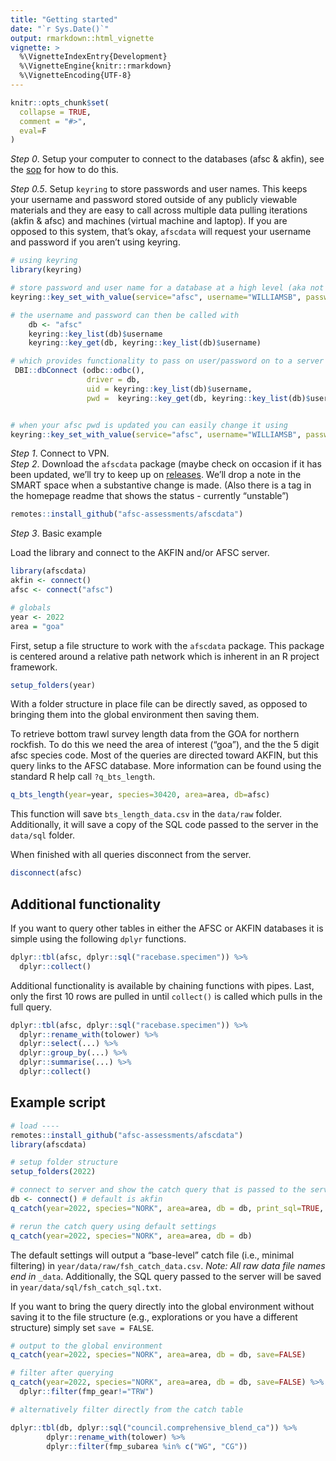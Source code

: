 ```yaml
---
title: "Getting started"
date: "`r Sys.Date()`"
output: rmarkdown::html_vignette
vignette: >
  %\VignetteIndexEntry{Development}
  %\VignetteEngine{knitr::rmarkdown}
  %\VignetteEncoding{UTF-8}
---
```


```r
knitr::opts_chunk$set(
  collapse = TRUE,
  comment = "#>",
  eval=F
)
```


*Step 0*. Setup your computer to connect to the databases (afsc & akfin), see the [sop](https://afsc-assessments.github.io/sop/data.html#getting-access) for how to do this. 


*Step 0.5*. Setup `keyring` to store passwords and user names. 
This keeps your username and password  stored outside of any publicly viewable materials and they are easy to call across multiple data pulling iterations (akfin & afsc) and machines (virtual machine and laptop). 
If you are opposed to this system, that's okay, `afscdata` will request your username and password if you aren't using keyring.

```r
# using keyring
library(keyring)

# store password and user name for a database at a high level (aka not publicly accessible)
keyring::key_set_with_value(service="afsc", username="WILLIAMSB", password = "my_secret_pwd")

# the username and password can then be called with 
    db <- "afsc"
    keyring::key_list(db)$username
    keyring::key_get(db, keyring::key_list(db)$username)

# which provides functionality to pass on user/password on to a server connection (this happens in the background in the afscdata package):
 DBI::dbConnect (odbc::odbc(),
                 driver = db,
                 uid = keyring::key_list(db)$username,
                 pwd =  keyring::key_get(db, keyring::key_list(db)$username))


# when your afsc pwd is updated you can easily change it using 
keyring::key_set_with_value(service="afsc", username="WILLIAMSB", password = "a_new_pwd")

```


*Step 1*. Connect to VPN.  
*Step 2*. Download the `afscdata` package (maybe check on occasion if it has been updated, we'll try to keep up on [releases](https://github.com/afsc-assessments/afscdata/releases). We'll drop a note in the SMART space when a substantive change is made.
(Also there is a tag in the homepage readme that shows the status - currently "unstable")

```r
remotes::install_github("afsc-assessments/afscdata")
```

*Step 3*. Basic example

Load the library and connect to the AKFIN and/or AFSC server.

```r
library(afscdata)
akfin <- connect()
afsc <- connect("afsc")

# globals
year <- 2022
area = "goa"
```

First, setup a file structure to work with the `afscdata` package. 
This package is centered around a relative path network which is inherent in an R project framework.

```r
setup_folders(year)
```

With a folder structure in place file can be directly saved, as opposed to bringing them into the global environment then saving them.

To retrieve bottom trawl survey length data from the GOA for northern rockfish. 
To do this we need the area of interest ("goa"), and the the 5 digit afsc species code. 
Most of the queries are directed toward AKFIN, but this query links to the AFSC database.
More information can be found using the standard R help call `?q_bts_length`.

```r
q_bts_length(year=year, species=30420, area=area, db=afsc)
```

This function will save `bts_length_data.csv` in the `data/raw` folder. 
Additionally, it will save a copy of the SQL code passed to the server in the `data/sql` folder.

When finished with all queries disconnect from the server.

```r
disconnect(afsc)
```

## Additional functionality

If you want to query other tables in either the AFSC or AKFIN databases it is simple using the following `dplyr` functions.

```r
dplyr::tbl(afsc, dplyr::sql("racebase.specimen")) %>% 
  dplyr::collect()
```


Additional functionality is available by chaining functions with pipes. 
Last, only the first 10 rows are pulled in until `collect()` is called which pulls in the full query.

```r
dplyr::tbl(afsc, dplyr::sql("racebase.specimen")) %>% 
  dplyr::rename_with(tolower) %>% 
  dplyr::select(...) %>% 
  dplyr::group_by(...) %>% 
  dplyr::summarise(...) %>% 
  dplyr::collect()
```


## Example script

```r
# load ----
remotes::install_github("afsc-assessments/afscdata")
library(afscdata)

# setup folder structure
setup_folders(2022)

# connect to server and show the catch query that is passed to the server
db <- connect() # default is akfin
q_catch(year=2022, species="NORK", area=area, db = db, print_sql=TRUE, save=FALSE)

# rerun the catch query using default settings
q_catch(year=2022, species="NORK", area=area, db = db)

```

The default settings will output a "base-level" catch file (i.e., minimal filtering) in `year/data/raw/fsh_catch_data.csv`. 
*Note: All raw data file names end in* `_data`. 
Additionally, the SQL query passed to the server will be saved in `year/data/sql/fsh_catch_sql.txt`.

If you want to bring the query directly into the global environment without saving it to the file structure (e.g., explorations or you have a different structure) simply set `save = FALSE`.

```r
# output to the global environment
q_catch(year=2022, species="NORK", area=area, db = db, save=FALSE)

# filter after querying
q_catch(year=2022, species="NORK", area=area, db = db, save=FALSE) %>% 
  dplyr::filter(fmp_gear!="TRW")

# alternatively filter directly from the catch table

dplyr::tbl(db, dplyr::sql("council.comprehensive_blend_ca")) %>% 
        dplyr::rename_with(tolower) %>% 
        dplyr::filter(fmp_subarea %in% c("WG", "CG"))
```
